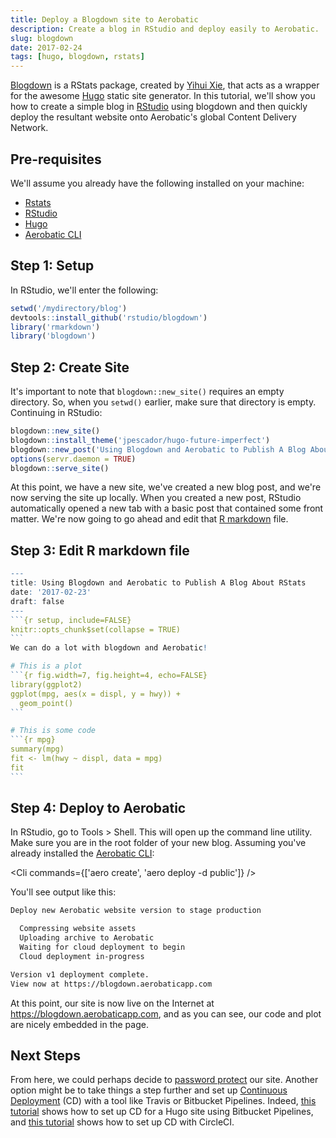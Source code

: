 ```yaml
---
title: Deploy a Blogdown site to Aerobatic
description: Create a blog in RStudio and deploy easily to Aerobatic.
slug: blogdown
date: 2017-02-24
tags: [hugo, blogdown, rstats]
---
```



[Blogdown](https://github.com/rstudio/blogdown) is a RStats package, created by [Yihui Xie](https://twitter.com/xieyihui), that acts as a wrapper for the awesome [Hugo](https://gohugo.io/) static site generator. In this tutorial, we'll show you how to create a simple blog in [RStudio](https://www.rstudio.com/) using blogdown and then quickly deploy the resultant website onto Aerobatic's global Content Delivery Network.

## Pre-requisites

We'll assume you already have the following installed on your machine:

- [Rstats](https://www.r-project.org/)
- [RStudio](https://www.rstudio.com/)
- [Hugo](https://gohugo.io/overview/installing/)
- [Aerobatic CLI](https://www.aerobatic.com/docs/getting-started/)

## Step 1: Setup

In RStudio, we'll enter the following:

```r
setwd('/mydirectory/blog')
devtools::install_github('rstudio/blogdown')
library('rmarkdown')
library('blogdown')
```

## Step 2: Create Site

It's important to note that `blogdown::new_site()` requires an empty directory. So, when you `setwd()` earlier, make sure that directory is empty. Continuing in RStudio:

```r
blogdown::new_site()
blogdown::install_theme('jpescador/hugo-future-imperfect')
blogdown::new_post('Using Blogdown and Aerobatic to Publish A Blog About RStats')
options(servr.daemon = TRUE)
blogdown::serve_site()
```

At this point, we have a new site, we've created a new blog post, and we're now serving the site up locally. When you created a new post, RStudio automatically opened a new tab with a basic post that contained some front matter. We're now going to go ahead and edit that [R markdown](http://rmarkdown.rstudio.com/lesson-1.html) file.

## Step 3: Edit R markdown file

````r
---
title: Using Blogdown and Aerobatic to Publish A Blog About RStats
date: '2017-02-23'
draft: false
---
```{r setup, include=FALSE}
knitr::opts_chunk$set(collapse = TRUE)
```
We can do a lot with blogdown and Aerobatic!

# This is a plot
```{r fig.width=7, fig.height=4, echo=FALSE}
library(ggplot2)
ggplot(mpg, aes(x = displ, y = hwy)) +
  geom_point()
```

# This is some code
```{r mpg}
summary(mpg)
fit <- lm(hwy ~ displ, data = mpg)
fit
```
````

## Step 4: Deploy to Aerobatic

In RStudio, go to Tools > Shell. This will open up the command line utility. Make sure you are in the root folder of your new blog. Assuming you've already installed the [Aerobatic CLI](https://www.aerobatic.com/docs/getting-started/):

<Cli commands={['aero create', 'aero deploy -d public']} />

You'll see output like this:

```bash
Deploy new Aerobatic website version to stage production

  Compressing website assets
  Uploading archive to Aerobatic
  Waiting for cloud deployment to begin
  Cloud deployment in-progress

Version v1 deployment complete.
View now at https://blogdown.aerobaticapp.com
```

At this point, our site is now live on the Internet at https://blogdown.aerobaticapp.com, and as you can see, our code and plot are nicely embedded in the page.

## Next Steps

From here, we could perhaps decide to [password protect](/docs/plugins/password-protect/) our site. Another option might be to take things a step further and set up [Continuous Deployment](/docs/deployment/#continuous-deployment) (CD) with a tool like Travis or Bitbucket Pipelines. Indeed, [this tutorial](/blog/hugo-bitbucket-pipelines/) shows how to set up CD for a Hugo site using Bitbucket Pipelines, and [this tutorial](/blog/hugo-github-circleci/) shows how to set up CD with CircleCI.
